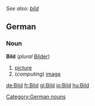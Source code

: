 ''See also: [[bild]]''
==German==
===Noun===
'''Bild''' (''plural'' [[Bilder]])
#[[picture]]
#(''computing'') [[image]]

[[Category:German nouns]]

[[de:Bild]]
[[fr:Bild]]
[[gl:Bild]]
[[io:Bild]]
[[hu:Bild]]